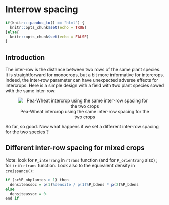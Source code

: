 # Interrow spacing

```r
if(knitr:::pandoc_to() == "html") {
  knitr::opts_chunk$set(echo = TRUE)
}else{
  knitr::opts_chunk$set(echo = FALSE)
}
```

## Introduction

The inter-row is the distance between two rows of the same plant species. It is straightforward for monocrops, but a bit more informative for intercrops. Indeed, the inter-row parameter can have unexpected adverse effects for intercrops. Here is a simple design with a field with two plant species sowed with the same inter-row:

<center>

![Pea-Wheat intercrop using the same inter-row spacing for the two crops](img/Same-Interrow.png)

</center>

So far, so good. Now what happens if we set a different inter-row spacing for the two species ? 

## Different inter-row spacing for mixed crops

Note: look for `P_interrang` in `rtrans` function (and for `P_orientrang` also) ; for `ir` in `rtrans` function. Look also to the equivalent density in `croissance()`:

```r
if (sc%P_nbplantes > 1) then
  densiteassoc = p(1)%densite / p(1)%P_bdens * p(2)%P_bdens
else
  densiteassoc = 0.
end if
```

